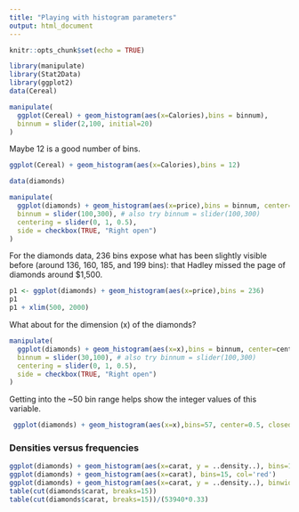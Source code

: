 ```yaml
---
title: "Playing with histogram parameters"
output: html_document
---
```


```r
knitr::opts_chunk$set(echo = TRUE)
```

```r
library(manipulate)
library(Stat2Data)
library(ggplot2)
data(Cereal)
```

```r
manipulate(
  ggplot(Cereal) + geom_histogram(aes(x=Calories),bins = binnum),
  binnum = slider(2,100, initial=20)
)
```

Maybe 12 is a good number of bins. 

```r
ggplot(Cereal) + geom_histogram(aes(x=Calories),bins = 12)
```


```r
data(diamonds)
```

```r
manipulate(
  ggplot(diamonds) + geom_histogram(aes(x=price),bins = binnum, center=centering, closed=ifelse(side==TRUE, "right", "left")),
  binnum = slider(100,300), # also try binnum = slider(100,300)
  centering = slider(0, 1, 0.5),
  side = checkbox(TRUE, "Right open")
)
```


For the diamonds data, 236 bins expose what has been slightly visible before (around 136, 160, 185, and 199 bins): that Hadley missed the page of diamonds around \$1,500. 



```r
p1 <- ggplot(diamonds) + geom_histogram(aes(x=price),bins = 236)
p1
p1 + xlim(500, 2000)
```


What about for the dimension (x) of the diamonds?
```r
manipulate(
  ggplot(diamonds) + geom_histogram(aes(x=x),bins = binnum, center=centering, closed=ifelse(side==TRUE, "right", "left")),
  binnum = slider(30,100), # also try binnum = slider(100,300)
  centering = slider(0, 1, 0.5),
  side = checkbox(TRUE, "Right open")
)

```

Getting into the ~50 bin range helps show the integer values of this variable. 

```r
 ggplot(diamonds) + geom_histogram(aes(x=x),bins=57, center=0.5, closed="right")
```

### Densities versus frequencies

```r
ggplot(diamonds) + geom_histogram(aes(x=carat, y = ..density..), bins=15, col='red')
ggplot(diamonds) + geom_histogram(aes(x=carat), bins=15, col='red')
ggplot(diamonds) + geom_histogram(aes(x=carat, y = ..density..), binwidth=0.16, col='red') + geom_histogram(aes(x=carat, y = ..density..), binwidth=0.32, col='green')
table(cut(diamonds$carat, breaks=15))
table(cut(diamonds$carat, breaks=15))/(53940*0.33)
```